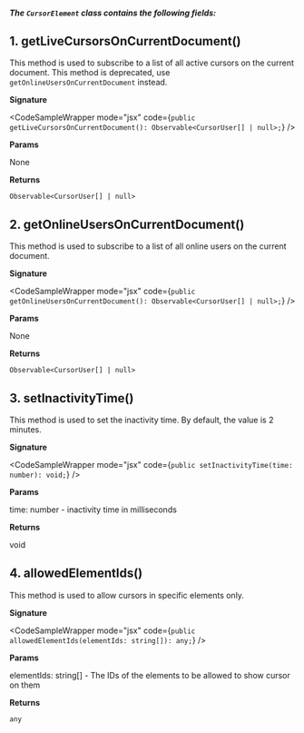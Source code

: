 
##### The `CursorElement` class contains the following fields:

## 1. getLiveCursorsOnCurrentDocument()

This method is used to subscribe to a list of all active cursors on the current document. This method is deprecated, use `getOnlineUsersOnCurrentDocument` instead.

**Signature**

<CodeSampleWrapper mode="jsx" code={`
public getLiveCursorsOnCurrentDocument(): Observable<CursorUser[] | null>;
`} />

**Params**

None

**Returns**

`Observable<CursorUser[] | null>`

## 2. getOnlineUsersOnCurrentDocument()

This method is used to subscribe to a list of all online users on the current document.

**Signature**

<CodeSampleWrapper mode="jsx" code={`
public getOnlineUsersOnCurrentDocument(): Observable<CursorUser[] | null>;
`} />

**Params**

None

**Returns**

`Observable<CursorUser[] | null>`

## 3. setInactivityTime()

This method is used to set the inactivity time. By default, the value is 2 minutes.

**Signature**

<CodeSampleWrapper mode="jsx" code={`
public setInactivityTime(time: number): void;
`} />

**Params**

time: number - inactivity time in milliseconds

**Returns**

void

## 4. allowedElementIds()

This method is used to allow cursors in specific elements only.

**Signature**

<CodeSampleWrapper mode="jsx" code={`
public allowedElementIds(elementIds: string[]): any;
`} />

**Params**

elementIds: string[] - The IDs of the elements to be allowed to show cursor on them

**Returns**

`any`
